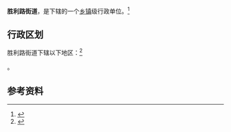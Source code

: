 {{中国乡级行政区|63/01/04/004/000}}

'''胜利路街道'''，是{{PRC admin/fullname|63/01/04/004/000|3}}下辖的一个[[乡镇|乡镇]]级行政单位。<ref>{{PRC admin/ref sgc|{{PRC admin/parent|63/01/04/004/000}}}}</ref>

== 行政区划 ==

胜利路街道下辖以下地区：<ref>{{PRC admin/ref sgc|63/01/04/004/000}}</ref>

{{PRC admin/children|63/01/04/004/000}}。

== 参考资料 ==

{{reflist}}

{{行政区划小作品}}
{{PRC admin/navcat|63/01/04/004/000}}